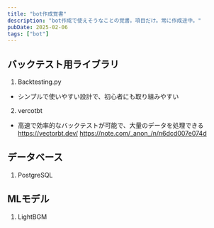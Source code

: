 ```yaml
---
title: "bot作成覚書"
description: "bot作成で使えそうなことの覚書。項目だけ。常に作成途中。"
pubDate: 2025-02-06
tags: ["bot"]
---
```


## バックテスト用ライブラリ
1. Backtesting.py
 - シンプルで使いやすい設計で、初心者にも取り組みやすい

2. vercotbt
 - 高速で効率的なバックテストが可能で、大量のデータを処理できる
 https://vectorbt.dev/
 https://note.com/_anon_/n/n6dcd007e074d

## データベース
1. PostgreSQL

## MLモデル
1. LightBGM




 